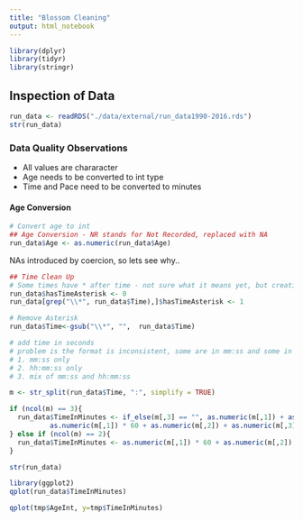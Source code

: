 ```yaml
---
title: "Blossom Cleaning"
output: html_notebook
---
```


```r
library(dplyr)
library(tidyr)
library(stringr)
```

## Inspection of Data
```r
run_data <- readRDS("./data/external/run_data1990-2016.rds")
str(run_data)
```
### Data Quality Observations
* All values are chararacter
* Age needs to be converted to int type
* Time and Pace need to be converted to minutes

#### Age Conversion
```r
# Convert age to int
## Age Conversion - NR stands for Not Recorded, replaced with NA
run_data$Age <- as.numeric(run_data$Age)
```
NAs introduced by coercion, so lets see why..



```r
## Time Clean Up
# Some times have * after time - not sure what it means yet, but creating a column to market it
run_data$hasTimeAsterisk <- 0
run_data[grep("\\*", run_data$Time),]$hasTimeAsterisk <- 1

# Remove Asterisk
run_data$Time<-gsub("\\*", "",  run_data$Time)

# add time in seconds
# problem is the format is inconsistent, some are in mm:ss and some in hh:mm:ss
# 1. mm:ss only
# 2. hh:mm:ss only
# 3. mix of mm:ss and hh:mm:ss

m <- str_split(run_data$Time, ":", simplify = TRUE)

if (ncol(m) == 3){
  run_data$TimeInMinutes <- if_else(m[,3] == "", as.numeric(m[,1]) + as.numeric(m[,2])/60, 
          as.numeric(m[,1]) * 60 + as.numeric(m[,2]) + as.numeric(m[,3])/60)
} else if (ncol(m) == 2){
  run_data$TimeInMinutes <- as.numeric(m[,1]) * 60 + as.numeric(m[,2])
}

str(run_data)
```

```r
library(ggplot2)
qplot(run_data$TimeInMinutes)
```

```r
qplot(tmp$AgeInt, y=tmp$TimeInMinutes)
```

